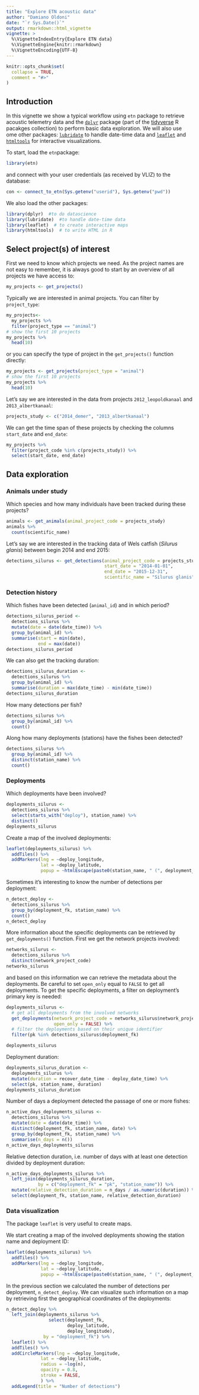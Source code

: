 ```yaml
---
title: "Explore ETN acoustic data"
author: "Damiano Oldoni"
date: "`r Sys.Date()`"
output: rmarkdown::html_vignette
vignette: >
  %\VignetteIndexEntry{Explore ETN data}
  %\VignetteEngine{knitr::rmarkdown}
  %\VignetteEncoding{UTF-8}
---
```


```r
knitr::opts_chunk$set(
  collapse = TRUE,
  comment = "#>"
)
```

## Introduction

In this vignette we show a typical workflow using `etn` package to retrieve acoustic telemetry data and the [`dplyr`](https://dplyr.tidyverse.org/) package (part of the [tidyverse](https://www.tidyverse.org/) R pacakges collection)  to perform basic data exploration. We will also use ome other packages: [`lubridate`](https://lubridate.tidyverse.org/) to handle date-time data and [`leaflet`](https://rstudio.github.io/leaflet/) and [`htmltools`](https://rstudio.github.io/htmltools/index.html) for interactive visualizations.

To start, load the `etn`package:

```r
library(etn)
```

and connect with your user credentials (as received by VLIZ) to the database:

```r
con <- connect_to_etn(Sys.getenv("userid"), Sys.getenv("pwd"))
```

We also load the other packages:

```r
library(dplyr)  #to do datascience
library(lubridate)  #to handle date-time data
library(leaflet)  # to create interactive maps
library(htmltools)  # to write HTML in R
```

## Select project(s) of interest

First we need to know which projects we need. As the project names are not easy to remember, it is always good to start by an overview of all projects we have access to:

```r
my_projects <- get_projects()
```

Typically we are interested in animal projects. You can filter by `project_type`:

```r
my_projects<- 
  my_projects %>%
  filter(project_type == "animal")
# show the first 10 projects
my_projects %>%
  head(10)
```

or you can specify the type of project in the `get_projects()` function directly:

```r
my_projects <- get_projects(project_type = "animal")
# show the first 10 projects
my_projects %>%
  head(10)
```

Let's say we are interested in the data from projects `2012_leopoldkanaal` and `2013_albertkanaal`:

```r
projects_study <- c("2014_demer", "2013_albertkanaal")
```

We can get the time span of these projects by checking the columns `start_date` and `end_date`:

```r
my_projects %>%
  filter(project_code %in% c(projects_study)) %>% 
  select(start_date, end_date)
```


## Data exploration

### Animals under study

Which species and how many individuals have been tracked during these projects?

```r
animals <- get_animals(animal_project_code = projects_study)
animals %>%
  count(scientific_name)
```

Let's say we are interested in the tracking data of Wels catfish (_Silurus glanis_) between begin 2014 and end 2015:

```r
detections_silurus <- get_detections(animal_project_code = projects_study,
                                     start_date = "2014-01-01",
                                     end_date = "2015-12-31",
                                     scientific_name = "Silurus glanis")
```

### Detection history

Which fishes have been detected (`animal_id`) and in which period?

```r
detections_silurus_period <-
  detections_silurus %>%
  mutate(date = date(date_time)) %>%
  group_by(animal_id) %>%
  summarise(start = min(date),
            end = max(date))
detections_silurus_period
```

We can also get the tracking duration:

```r
detections_silurus_duration <-
  detections_silurus %>%
  group_by(animal_id) %>%
  summarise(duration = max(date_time) - min(date_time))
detections_silurus_duration
```

How many detections per fish?

```r
detections_silurus %>%
  group_by(animal_id) %>%
  count()
```

Along how many deployments (stations) have the fishes been detected?

```r
detections_silurus %>%
  group_by(animal_id) %>%
  distinct(station_name) %>%
  count()
```

### Deployments

Which deployments have been involved?

```r
deployments_silurus <-
  detections_silurus %>%
  select(starts_with("deploy"), station_name) %>%
  distinct()
deployments_silurus
```

Create a map of the involved deployments:

```r
leaflet(deployments_silurus) %>%
  addTiles() %>%
  addMarkers(lng = ~deploy_longitude,
             lat = ~deploy_latitude,
             popup = ~htmlEscape(paste0(station_name, " (", deployment_fk, ")")))
```

Sometimes it's interesting to know the number of detections per deployment:

```r
n_detect_deploy <- 
  detections_silurus %>%
  group_by(deployment_fk, station_name) %>%
  count()
n_detect_deploy
```

More information about the specific deployments can be retrieved by `get_deployments()` function. First we get the network projects involved: 

```r
networks_silurus <- 
  detections_silurus %>%
  distinct(network_project_code)
networks_silurus
```

and based on this information we can retrieve the metadata about the deployments. Be careful to set `open_only` equal to `FALSE` to get all deployments. To get the specific deployments, a filter on deployment's primary key is needed:

```r
deployments_silurus <-
  # get all deployments from the involved networks
  get_deployments(network_project_code = networks_silurus$network_project_code,
                  open_only = FALSE) %>%
  # filter the deployments based on their unique identifier
  filter(pk %in% detections_silurus$deployment_fk)

deployments_silurus
```

Deployment duration:

```r
deployments_silurus_duration <- 
  deployments_silurus %>%
  mutate(duration = recover_date_time - deploy_date_time) %>%
  select(pk, station_name, duration)
deployments_silurus_duration
```

Number of days a deployment detected the passage of one or more fishes:

```r
n_active_days_deployments_silurus <- 
  detections_silurus %>%
  mutate(date = date(date_time)) %>%
  distinct(deployment_fk, station_name, date) %>%
  group_by(deployment_fk, station_name) %>%
  summarise(n_days = n())
n_active_days_deployments_silurus
```

Relative detection duration, i.e. number of days with at least one detection divided by deployment duration:

```r
n_active_days_deployments_silurus %>%
  left_join(deployments_silurus_duration,
            by = c("deployment_fk" = "pk", "station_name")) %>%
  mutate(relative_detection_duration = n_days / as.numeric(duration)) %>%
  select(deployment_fk, station_name, relative_detection_duration)
```

### Data visualization

The package `leaflet` is very useful to create maps.

We start creating a map of the involved deployments showing the station name and deployment ID:

```r
leaflet(deployments_silurus) %>%
  addTiles() %>%
  addMarkers(lng = ~deploy_longitude,
             lat = ~deploy_latitude,
             popup = ~htmlEscape(paste0(station_name, " (", deployment_fk, ")")))
```

In the previous section we calculated the number of detections per deployment, `n_detect_deploy`. We can visualize such information on a map by retrieving first the geographical coordinates of the deployments:

```r
n_detect_deploy %>%
  left_join(deployments_silurus %>%
                select(deployment_fk, 
                       deploy_latitude,
                       deploy_longitude),
              by = "deployment_fk") %>%
  leaflet() %>%
  addTiles() %>%
  addCircleMarkers(lng = ~deploy_longitude,
             lat = ~deploy_latitude,
             radius = ~log(n),
             opacity = 0.8,
             stroke = FALSE,
             ) %>% 
  addLegend(title = "Number of detections")
```

